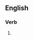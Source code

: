 ==English==

===Verb===
{{head|en|present participle}}

# {{present participle of|adduct|lang=en|nocat=1}}